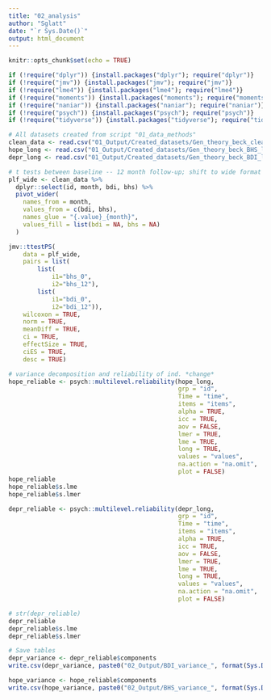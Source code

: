 ```yaml
---
title: "02_analysis"
author: "Sglatt"
date: "`r Sys.Date()`"
output: html_document
---
```


```r
knitr::opts_chunk$set(echo = TRUE)
```

```r
if (!require("dplyr")) {install.packages("dplyr"); require("dplyr")}
if (!require("jmv")) {install.packages("jmv"); require("jmv")}
if (!require("lme4")) {install.packages("lme4"); require("lme4")}
if (!require("moments")) {install.packages("moments"); require("moments")}
if (!require("naniar")) {install.packages("naniar"); require("naniar")}
if (!require("psych")) {install.packages("psych"); require("psych")}
if (!require("tidyverse")) {install.packages("tidyverse"); require("tidyverse")}
```

```r
# All datasets created from script "01_data_methods"
clean_data <- read.csv("01_Output/Created_datasets/Gen_theory_beck_clean_2025_02_17.csv")
hope_long <- read.csv("01_Output/Created_datasets/Gen_theory_beck_BHS_long_2025_02_17.csv")
depr_long <- read.csv("01_Output/Created_datasets/Gen_theory_beck_BDI_long_2025_02_17.csv")
```

```r
# t tests between baseline -- 12 month follow-up; shift to wide format
plf_wide <- clean_data %>%
  dplyr::select(id, month, bdi, bhs) %>%
  pivot_wider(
    names_from = month, 
    values_from = c(bdi, bhs),
    names_glue = "{.value}_{month}",
    values_fill = list(bdi = NA, bhs = NA)  
  )

jmv::ttestPS(
    data = plf_wide,
    pairs = list(
        list(
            i1="bhs_0",
            i2="bhs_12"), 
        list(
            i1="bdi_0",
            i2="bdi_12")),
    wilcoxon = TRUE,
    norm = TRUE,
    meanDiff = TRUE,
    ci = TRUE,
    effectSize = TRUE,
    ciES = TRUE,
    desc = TRUE)
```

```r
# variance decomposition and reliability of ind. *change*
hope_reliable <- psych::multilevel.reliability(hope_long, 
                                               grp = "id",  
                                               Time = "time", 
                                               items = "items",
                                               alpha = TRUE,
                                               icc = TRUE,
                                               aov = FALSE,
                                               lmer = TRUE,
                                               lme = TRUE,
                                               long = TRUE,
                                               values = "values",
                                               na.action = "na.omit",
                                               plot = FALSE)  
hope_reliable
hope_reliable$s.lme
hope_reliable$s.lmer

depr_reliable <- psych::multilevel.reliability(depr_long, 
                                               grp = "id",  
                                               Time = "time", 
                                               items = "items",
                                               alpha = TRUE,
                                               icc = TRUE,
                                               aov = FALSE,
                                               lmer = TRUE,
                                               lme = TRUE,
                                               long = TRUE,
                                               values = "values",
                                               na.action = "na.omit",
                                               plot = FALSE)  

# str(depr_reliable)
depr_reliable
depr_reliable$s.lme
depr_reliable$s.lmer

# Save tables
depr_variance <- depr_reliable$components
write.csv(depr_variance, paste0("02_Output/BDI_variance_", format(Sys.Date(), "%Y-%m-%d"), ".csv"), row.names = TRUE)

hope_variance <- hope_reliable$components
write.csv(hope_variance, paste0("02_Output/BHS_variance_", format(Sys.Date(), "%Y-%m-%d"), ".csv"), row.names = TRUE)
```
